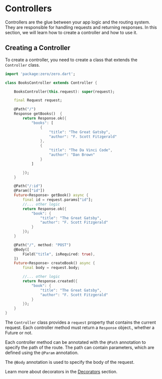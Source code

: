 # Controllers

Controllers are the glue between your app logic and the routing system.
They are responsible for handling requests and returning responses.
In this section, we will learn how to create a controller and how to use it.

## Creating a Controller

To create a controller, you need to create a class that extends the `Controller` class.

```dart
import 'package:zero/zero.dart';

class BooksController extends Controller {

    BooksController(this.request): super(request);

    final Request request;

    @Path("/")
    Response getBooks()  {
        return Response.ok({
            "books": [
                {
                    "title": "The Great Gatsby",
                    "author": "F. Scott Fitzgerald"
                },
                {
                    "title": "The Da Vinci Code",
                    "author": "Dan Brown"
                }
            ]

        });
    }

    @Path("/:id")
    @Param(["id"])
    Future<Response> getBook() async {
        final id = request.params["id"];
        //... other logic
        return Response.ok({
            "book": {
                "title": "The Great Gatsby",
                "author": "F. Scott Fitzgerald"
            }
        });
    }

    @Path("/", method: "POST")
    @Body([
        Field("title", isRequired: true),
    ])
    Future<Response> createBook() async {
        final body = request.body;

        //... other logic
        return Response.created({
            "book": {
                "title": "The Great Gatsby",
                "author": "F. Scott Fitzgerald"
            }
        });
    }
}
```

The `Controller` class provides a `request` property that contains the current request.
Each controller method must return a `Response` object., whether a Future or not.

Each controller method can be annotated with the `@Path` annotation to specify the path of the route.
The path can contain parameters, which are defined using the `@Param` annotation.

The `@Body` annotation is used to specify the body of the request.

Learn more about decorators in the [Decorators](/overview/decorators) section.
